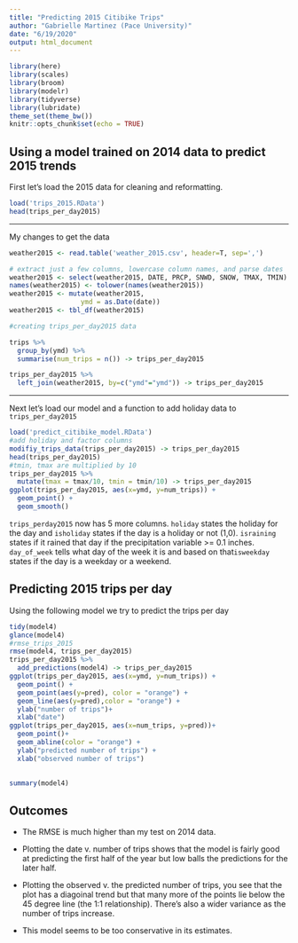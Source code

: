 ```yaml
---
title: "Predicting 2015 Citibike Trips"
author: "Gabrielle Martinez (Pace University)"
date: "6/19/2020"
output: html_document
---
```


```r
library(here)
library(scales)
library(broom)
library(modelr)
library(tidyverse)
library(lubridate)
theme_set(theme_bw())
knitr::opts_chunk$set(echo = TRUE)
```

## Using a model trained on 2014 data to predict 2015 trends

First let's load the 2015 data for cleaning and reformatting. 

```r
load('trips_2015.RData')
head(trips_per_day2015)

```
______________________________________________

My changes to get the data 
```r
weather2015 <- read.table('weather_2015.csv', header=T, sep=',')

# extract just a few columns, lowercase column names, and parse dates
weather2015 <- select(weather2015, DATE, PRCP, SNWD, SNOW, TMAX, TMIN)
names(weather2015) <- tolower(names(weather2015))
weather2015 <- mutate(weather2015,
                  ymd = as.Date(date))
weather2015 <- tbl_df(weather2015)

#creating trips_per_day2015 data

trips %>% 
  group_by(ymd) %>%
  summarise(num_trips = n()) -> trips_per_day2015

trips_per_day2015 %>%
  left_join(weather2015, by=c("ymd"="ymd")) -> trips_per_day2015
```



_______________________________________________
Next let's load our model and a function to add holiday data to `trips_per_day2015`

```r
load('predict_citibike_model.RData')
#add holiday and factor columns
modifiy_trips_data(trips_per_day2015) -> trips_per_day2015
head(trips_per_day2015)
#tmin, tmax are multiplied by 10
trips_per_day2015 %>%
  mutate(tmax = tmax/10, tmin = tmin/10) -> trips_per_day2015
ggplot(trips_per_day2015, aes(x=ymd, y=num_trips)) +
  geom_point() +
  geom_smooth()
```
`trips_perday2015` now has 5 more columns. `holiday` states the holiday for the day and `isholiday` states if the day is a holiday or not (1,0). `israining` states if it rained that day if the precipitation variable >= 0.1 inches. `day_of_week` tells what day of the week it is and based on that`isweekday` states if the day is a weekday or a weekend. 


## Predicting 2015 trips per day

Using the following model we try to predict the trips per day 

```r
tidy(model4)
glance(model4)
#rmse_trips_2015
rmse(model4, trips_per_day2015) 
trips_per_day2015 %>%
  add_predictions(model4) -> trips_per_day2015
ggplot(trips_per_day2015, aes(x=ymd, y=num_trips)) +
  geom_point() +
  geom_point(aes(y=pred), color = "orange") +
  geom_line(aes(y=pred),color = "orange") +
  ylab("number of trips")+
  xlab("date")
ggplot(trips_per_day2015, aes(x=num_trips, y=pred))+
  geom_point()+
  geom_abline(color = "orange") +
  ylab("predicted number of trips") +
  xlab("observed number of trips")
  
```
```r
summary(model4)
```

## Outcomes

+ The RMSE is much higher than my test on 2014 data.
+ Plotting the date v. number of trips shows that the model is fairly good at predicting the first half of the year but low balls the predictions for the later half.

+ Plotting the observed v. the predicted number of trips, you see that the plot has a diagoinal trend but that many more of the points lie below the 45 degree line (the 1:1 relationship). There's also a wider variance as the number of trips increase.

+ This model seems to be too conservative in its estimates. 

